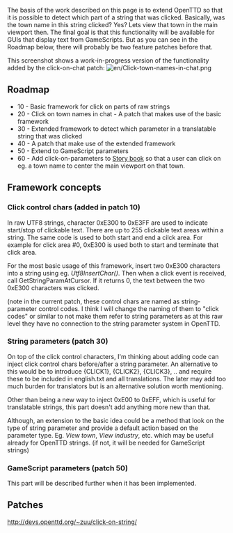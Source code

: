 The basis of the work described on this page is to extend OpenTTD so that it is possible to detect which part of a string that was clicked. Basically, was the town name in this string clicked? Yes? Lets view that town in the main viewport then. The final goal is that this functionality will be available for GUIs that display text from GameScripts. But as you can see in the Roadmap below, there will probably be two feature patches before that.


This screenshot shows a work-in-progress version of the functionality added by the click-on-chat patch:
[[File:en/Click-town-names-in-chat.png]]

== Roadmap ==

* 10 - Basic framework for click on parts of raw strings
* 20 - Click on town names in chat - A patch that makes use of the basic framework
* 30 - Extended framework to detect which parameter in a translatable string that was clicked
* 40 - A patch that make use of the extended framework
* 50 - Extend to GameScript parameters
* 60 - Add click-on-parameters to [[en/Development/Script/Story book|Story book]] so that a user can click on eg. a town name to center the main viewport on that town.


== Framework concepts ==

=== Click control chars (added in patch 10) ===
In raw UTF8 strings, character 0xE300 to 0xE3FF are used to indicate start/stop of clickable text. There are up to 255 clickable text areas within a string. The same code is used to both start and end a cilck area. For example for click area #0, 0xE300 is used both to start and terminate that click area.

For the most basic usage of this framework, insert two 0xE300 characters into a string using eg. ''Utf8InsertChar()''. Then when a click event is received, call GetStringParamAtCursor. If it returns 0, the text between the two 0xE300 characters was clicked.

(note in the current patch, these control chars are named as string-parameter control codes. I think I will change the naming of them to "click codes" or similar to not make them refer to string parameters as at this raw level they have no connection to the string parameter system in OpenTTD.

=== String parameters (patch 30) ===
On top of the click control characters, I'm thinking about adding code can inject click control chars before/after a string parameter. An alternative to this would be to introduce {CLICK1}, {CLICK2}, {CLICK3}, .. and require these to be included in english.txt and all translations. The later may add too much burden for translators but is an alternative solution worth mentioning.

Other than being a new way to inject 0xE00 to 0xEFF, which is useful for translatable strings, this part doesn't add anything more new than that.

Although, an extension to the basic idea could be a method that look on the type of string parameter and provide a default action based on the parameter type. Eg. ''View town'', ''View industry'', etc. which may be useful already for OpenTTD strings. (if not, it will be needed for GameScript strings)

=== GameScript parameters (patch 50) ===
This part will be described further when it has been implemented.


== Patches ==
http://devs.openttd.org/~zuu/click-on-string/